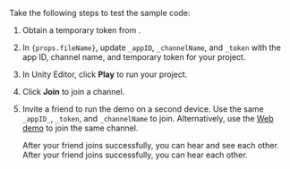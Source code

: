 <PlatformWrapper platform="unity">

Take the following steps to test the sample code:

1. Obtain a temporary token from <Vg k="CONSOLE" />.

1. In <code>{props.fileName}</code>, update `_appID`, `_channelName`, and `_token` with the app ID, channel name, and temporary token for your project.

1. In Unity Editor, click **Play** to run your project. 

1. Click **Join** to join a channel.

1. Invite a friend to run the demo <Vpl k="CLIENT" /> on a second device. Use the same `_appID_`, `_token`, and `_channelName` to join. Alternatively, use the [Web demo](https://webdemo.agora.io/basicVideoCall/index.html) to join the same channel.

    <ProductWrapper notAllowed="voice-calling">
    After your friend joins successfully, you can hear and see each other.
    </ProductWrapper>
    <ProductWrapper product="voice-calling">
    After your friend joins successfully, you can hear each other.
    </ProductWrapper>
</PlatformWrapper>
